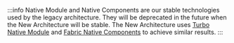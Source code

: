 :::info
Native Module and Native Components are our stable technologies used by the legacy architecture.
They will be deprecated in the future when the New Architecture will be stable. The New Architecture uses [Turbo Native Module](https://github.com/reactwg/react-native-new-architecture/blob/main/docs/turbo-modules.md) and [Fabric Native Components](https://github.com/reactwg/react-native-new-architecture/blob/main/docs/fabric-native-components.md) to achieve similar results.
:::
